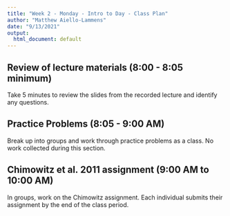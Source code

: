 ```yaml
---
title: "Week 2 - Monday - Intro to Day - Class Plan"
author: "Matthew Aiello-Lammens"
date: "9/13/2021"
output:
  html_document: default
---
```


## Review of lecture materials (8:00 - 8:05 minimum)

Take 5 minutes to review the slides from the recorded lecture and identify any questions.

## Practice Problems (8:05 - 9:00 AM)

Break up into groups and work through practice problems as a class. No work collected during this section.

## Chimowitz et al. 2011 assignment (9:00 AM to 10:00 AM)

In groups, work on the Chimowitz assignment. Each individual submits their assignment by the end of the class period.